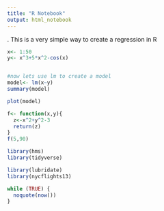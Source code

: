 ---
title: "R Notebook"
output: html_notebook
---
. 
This is a very simple way to create a regression in R
```{r}
x<- 1:50
y<- x^3+5*x^2-cos(x)


#now lets use lm to create a model
model<- lm(x~y)
summary(model)

plot(model)
```


```{r}
f<- function(x,y){
  z<-x^2+y^2-3
  return(z)
}
f(5,90)
```
```{r}
library(hms)
library(tidyverse)

library(lubridate)
library(nycflights13)

while (TRUE) {
  noquote(now())
}


```

